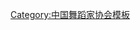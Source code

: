 {{Navbox
| name   = 中国舞蹈家协会第十一届理事会
| title  = [[中国舞蹈家协会]]第十一届理事会
| above  = 2021年2月－
| bodyclass = hlist
| group1 = 主席
| list1  = [[冯双白]]
| group2 = 副主席
| list2  = 
* [[山翀|山　翀]]
* [[王舸|王　舸]]
* [[冯英|冯　英]]
* [[达娃拉姆]]
* [[吕萌|吕　萌]]
* [[杨丽萍]]
* [[迪丽娜尔·阿布都拉]]
* [[罗斌|罗　斌]]
* [[赵明|赵　明]]
* [[赵林平]]
* [[赵铁春]]
* [[咸顺女]]
* [[郭磊|郭　磊]]
* [[黄豆豆]]
| group3 = 
| list3  = 
| group4 = 
| list4  = 
| group5 = 
| list5  = 
| group6 = 
| list6  = 
}}<noinclude>
{{collapsible option}}
[[Category:中国舞蹈家协会模板]]
</noinclude>